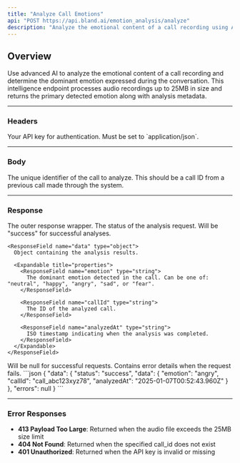 ```yaml
---
title: "Analyze Call Emotions"
api: "POST https://api.bland.ai/emotion_analysis/analyze"
description: "Analyze the emotional content of a call recording using AI intelligence."
---
```


## Overview

Use advanced AI to analyze the emotional content of a call recording and determine the dominant emotion expressed during the conversation. This intelligence endpoint processes audio recordings up to 25MB in size and returns the primary detected emotion along with analysis metadata.

---

### Headers

<ParamField header="authorization" type="string" required>
  Your API key for authentication.
</ParamField>

<ParamField header="content-type" type="string" required>
  Must be set to `application/json`.
</ParamField>

---

### Body

<ParamField body="callId" type="string" required>
  The unique identifier of the call to analyze. This should be a call ID from a previous call made through the system.
</ParamField>

---

### Response

<ResponseField name="data" type="object">
  The outer response wrapper.

  <Expandable title="properties">
    <ResponseField name="status" type="string">
      The status of the analysis request. Will be "success" for successful analyses.
    </ResponseField>

    <ResponseField name="data" type="object">
      Object containing the analysis results.
      
      <Expandable title="properties">
        <ResponseField name="emotion" type="string">
          The dominant emotion detected in the call. Can be one of: "neutral", "happy", "angry", "sad", or "fear".
        </ResponseField>

        <ResponseField name="callId" type="string">
          The ID of the analyzed call.
        </ResponseField>

        <ResponseField name="analyzedAt" type="string">
          ISO timestamp indicating when the analysis was completed.
        </ResponseField>
      </Expandable>
    </ResponseField>
  </Expandable>
</ResponseField>

<ResponseField name="errors" type="object">
  Will be null for successful requests. Contains error details when the request fails.
</ResponseField>

<ResponseExample>
```json
{
  "data": {
    "status": "success",
    "data": {
      "emotion": "angry",
      "callId": "call_abc123xyz78",
      "analyzedAt": "2025-01-07T00:52:43.960Z"
    }
  },
  "errors": null
}
```
</ResponseExample>

---

### Error Responses

- **413 Payload Too Large**: Returned when the audio file exceeds the 25MB size limit
- **404 Not Found**: Returned when the specified call_id does not exist
- **401 Unauthorized**: Returned when the API key is invalid or missing 